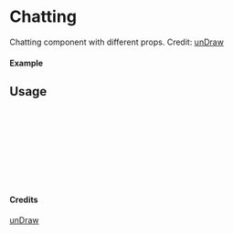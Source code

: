 
<Meta of={Chatting} title="unDraw/Chatting" />

# Chatting

Chatting component with different props.
Credit: [unDraw](https://undraw.co/illustrations)

#### Example

<Canvas of={Chatting.Primary} />

## Usage

```ts
import { Chatting } from "yadl-ui";

const Example = () => {
  return (
      <Chatting />
  );
};

export default Example;
```

#### Credits
[unDraw](https://undraw.co/illustrations)
